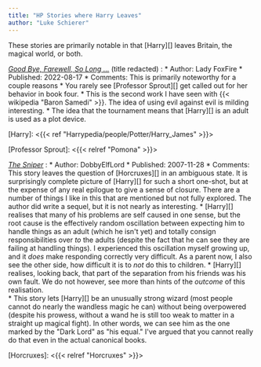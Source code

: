 ```yaml
---
title: "HP Stories where Harry Leaves"
author: "Luke Schierer"
---
```


These stories are primarily notable in that [Harry][] leaves Britain, the
magical world, or both. 

_[Good Bye, Farewell, So Long …](https://www.fanfiction.net/s/14124126)_ (title redacted)
:   * Author: Lady FoxFire
    * Published: 2022-08-17
    * Comments: This is primarily noteworthy for a couple reasons
      * You rarely see [Professor Sprout][] get called out for her behavior in book four.
      * This is the second work I have seen with {{< wikipedia "Baron Samedi" >}}.  The idea of using evil against evil is milding interesting.
      * The idea that the tournament means that [Harry][] is an adult is used as a plot device.

[Harry]: <{{< ref "Harrypedia/people/Potter/Harry_James" >}}>

[Professor Sprout]: <{{< relref "Pomona" >}}>

_[The Sniper](https://www.fanfiction.net/s/3918135)_
:   * Author: DobbyElfLord
    * Published: 2007-11-28
    * Comments: This story leaves the question of [Horcruxes][] in an ambiguous
      state.  It is surprisingly complete picture of [Harry][] for such a short
      one-shot, but at the expense of any real epilogue to give a sense of
      closure.  There are a number of things I like in this that are mentioned
      but not fully explored.  The author did write a sequel, but it is not
      nearly as interesting.
      * [Harry][] realises that many of his problems are self caused in one
	sense, but the root cause is the effectively random oscillation between
	expecting him to handle things as an adult (which he isn't yet) and
	totally consign responsibilities over *to* the adults (despite the fact
	that he can see they are failing at handling things).  I experienced
	this oscillation myself growing up, and it *does* make responding
	correctly very difficult.  As a parent now, I also see the other side,
	how difficult it is to *not* do this to children.
      * [Harry][] realises, looking back, that part of the separation from his
	friends was his own fault.  We do not however, see more than hints of
	the *outcome* of this realisation.  
      * This story lets [Harry][] be an unusually strong wizard (most people
	cannot do nearly the wandless magic he can) without being overpowered
	(despite his prowess, without a wand he is still too weak to matter in
	a straight up magical fight).  In other words, we can see him as the
	one marked by the "Dark Lord" as "his equal."  I've argued that you
	cannot really do that even in the actual canonical books.

[Horcruxes]: <{{< relref "Horcruxes" >}}>
